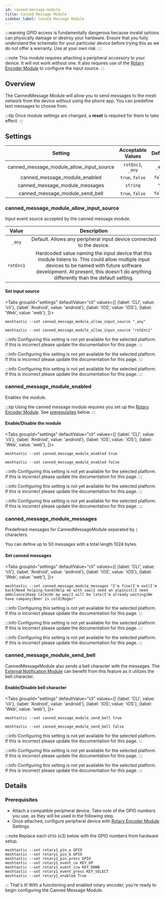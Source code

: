 ```yaml
---
id: canned-message-module
title: Canned Message Module
sidebar_label: Canned Message Module
---
```



:::warning
GPIO access is fundamentally dangerous because invalid options can physically damage or destroy your hardware. Ensure that you fully understand the schematic for your particular device before trying this as we do not offer a warranty. Use at your own risk.
:::

<!--- TODO add link to hardware setup to admonition--->

:::note
This module requires attaching a peripheral accessory to your device. It will not work without one. It also requires use of the [Rotary Encoder Module](rotary-encoder-module) to configure the input source.
:::

## Overview

The CannedMessage Module will allow you to send messages to the mesh network from the device without using the phone app. You can predefine text messages to choose from.

:::tip
Once module settings are changed, a **reset** is required for them to take effect.
:::

## Settings

|                 Setting                  | Acceptable Values | Default |
| :--------------------------------------: | :---------------: | :-----: |
| canned_message_module_allow_input_source | `rotEnc1`, `_any` | `_any`  |
|      canned_message_module_enabled       |  `true`, `false`  | `false` |
|      canned_message_module_messages      |     `string`      |  `""`   |
|     canned_message_module_send_bell      |  `true`, `false`  | `false` |

### canned_message_module_allow_input_source

Input event source accepted by the canned message module.

|   Value   |                                                                                                              Description                                                                                                              |
| :-------: | :-----------------------------------------------------------------------------------------------------------------------------------------------------------------------------------------------------------------------------------: |
|  `_any`   |                                                                                 Default. Allows any peripheral input device connected to the device.                                                                                  |
| `rotEnc1` | Hardcoded value naming the input device that this module listens to. This could allow multiple input devices to be named with future software development. At present, this doesn't do anything differently than the default setting. |

#### Set input source

<Tabs
groupId="settings"
defaultValue="cli"
values={[
{label: 'CLI', value: 'cli'},
{label: 'Android', value: 'android'},
{label: 'iOS', value: 'iOS'},
{label: 'Web', value: 'web'},
]}>
<TabItem value="cli">

```shell title="Set Allowed Input Source"
meshtastic --set canned_message_module_allow_input_source "_any"
```

```shell title="Specify Allowed Input Source"
meshtastic --set canned_message_module_allow_input_source "rotEnc1"
```

  </TabItem>
  <TabItem value="android">

:::info
Configuring this setting is not yet available for the selected platform. If this is incorrect please update the documentation for this page.
:::

  </TabItem>
  <TabItem value="iOS">

:::info
Configuring this setting is not yet available for the selected platform. If this is incorrect please update the documentation for this page.
:::

  </TabItem>
  <TabItem value="web">

:::info
Configuring this setting is not yet available for the selected platform. If this is incorrect please update the documentation for this page.
:::

  </TabItem>
</Tabs>

### canned_message_module_enabled

Enables the module.

:::tip
Using the canned message module requires you set up the [Rotary Encoder Module](rotary-encoder-module). See [prerequisites](#prerequisites) below.
:::

#### Enable/Disable the module

<Tabs
groupId="settings"
defaultValue="cli"
values={[
{label: 'CLI', value: 'cli'},
{label: 'Android', value: 'android'},
{label: 'iOS', value: 'iOS'},
{label: 'Web', value: 'web'},
]}>
<TabItem value="cli">

```shell title="Enable Canned Message Module"
meshtastic --set canned_message_module_enabled true
```

```shell title="Disable Canned Message Module"
meshtastic --set canned_message_module_enabled false
```

  </TabItem>
  <TabItem value="android">

:::info
Configuring this setting is not yet available for the selected platform. If this is incorrect please update the documentation for this page.
:::

  </TabItem>
  <TabItem value="iOS">

:::info
Configuring this setting is not yet available for the selected platform. If this is incorrect please update the documentation for this page.
:::

  </TabItem>
  <TabItem value="web">

:::info
Configuring this setting is not yet available for the selected platform. If this is incorrect please update the documentation for this page.
:::

  </TabItem>
</Tabs>

### canned_message_module_messages

Predefined messages for CannedMessageModule separated by `|` characters.

You can define up to 50 messages with a total length 1024 bytes.

#### Set canned messages

<Tabs
groupId="settings"
defaultValue="cli"
values={[
{label: 'CLI', value: 'cli'},
{label: 'Android', value: 'android'},
{label: 'iOS', value: 'iOS'},
{label: 'Web', value: 'web'},
]}>
<TabItem value="cli">

```shell title="Set Canned Messages"
meshtastic --set canned_message_module_messages "I'm fine|I'm out|I'm back|Need helping hand|Help me with saw|I need an alpinist|I need ambulance|Keep Calm|On my way|I will be late|I'm already waiting|We have company|Beer is cold|Roger"
```

  </TabItem>
  <TabItem value="android">

:::info
Configuring this setting is not yet available for the selected platform. If this is incorrect please update the documentation for this page.
:::

  </TabItem>
  <TabItem value="iOS">

:::info
Configuring this setting is not yet available for the selected platform. If this is incorrect please update the documentation for this page.
:::

  </TabItem>
  <TabItem value="web">

:::info
Configuring this setting is not yet available for the selected platform. If this is incorrect please update the documentation for this page.
:::

  </TabItem>
</Tabs>

### canned_message_module_send_bell

CannedMessageModule also sends a bell character with the messages.
The [External Notification Module](external-notification-module) can benefit from this feature as it utilizes the bell character.

#### Enable/Disable bell character

<Tabs
groupId="settings"
defaultValue="cli"
values={[
{label: 'CLI', value: 'cli'},
{label: 'Android', value: 'android'},
{label: 'iOS', value: 'iOS'},
{label: 'Web', value: 'web'},
]}>
<TabItem value="cli">

```shell title="Enable Bell Character"
meshtastic --set canned_message_module_send_bell true
```

```shell title="Disable Bell Character"
meshtastic --set canned_message_module_send_bell false
```

  </TabItem>
  <TabItem value="android">

:::info
Configuring this setting is not yet available for the selected platform. If this is incorrect please update the documentation for this page.
:::

  </TabItem>
  <TabItem value="iOS">

:::info
Configuring this setting is not yet available for the selected platform. If this is incorrect please update the documentation for this page.
:::

  </TabItem>
  <TabItem value="web">

:::info
Configuring this setting is not yet available for the selected platform. If this is incorrect please update the documentation for this page.
:::

  </TabItem>
</Tabs>

## Details

### Prerequisites

<!--- TODO add link to hardware pages to first bullet point --->

- Attach a compatible peripheral device. Take note of the GPIO numbers you use, as they will be used in the following step.
- Once attached, configure peripheral device with [Rotary Encoder Module](rotary-encoder-module) Settings.

:::note
Replace each `GPIO` (x3) below with the GPIO numbers from hardware setup.

```shell title="Canned Message Module - Required Rotary Encoder Module Settings"
meshtastic --set rotary1_pin_a GPIO
meshtastic --set rotary1_pin_b GPIO
meshtastic --set rotary1_pin_press GPIO
meshtastic --set rotary1_event_cw KEY_UP
meshtastic --set rotary1_event_ccw KEY_DOWN
meshtastic --set rotary1_event_press KEY_SELECT
meshtastic --set rotary1_enabled True
```

:::
That's it! With a functioning and enabled rotary encoder, you're ready to begin configuring the Canned Message Module.
